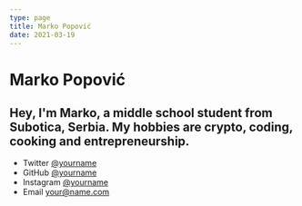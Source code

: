 ```yaml
---
type: page
title: Marko Popović
date: 2021-03-19
---
```


# Marko Popović

Hey, I'm Marko, a middle school student from Subotica, Serbia. My hobbies are crypto, coding, cooking and entrepreneurship. 
---

- Twitter [@yourname](https://twitter.com/yourname)
- GitHub [@yourname](https://github.com/yourname)
- Instagram [@yourname](https://instagram.com/yourname)
- Email your@name.com
